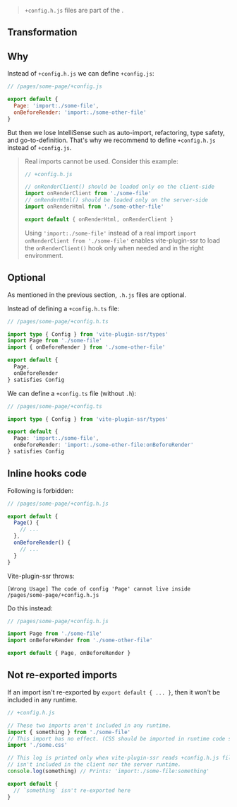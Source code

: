 
> `+config.h.js` files are part of the <Link text="V1 design" href="/migration/v1-design" />.


## Transformation

<HeaderFileIntro />


## Why

Instead of `+config.h.js` we can define `+config.js`:

```js
// /pages/some-page/+config.js

export default {
  Page: 'import:./some-file',
  onBeforeRender: 'import:./some-other-file'
}
```

But then we lose IntelliSense such as auto-import, refactoring, type safety, and go-to-definition. That's why we recommend to define `+config.h.js` instead of `+config.js`.

> Real imports cannot be used. Consider this example:
>
> ```js
> // +config.h.js
>
> // onRenderClient() should be loaded only on the client-side
> import onRenderClient from './some-file'
> // onRenderHtml() should be loaded only on the server-side
> import onRenderHtml from './some-other-file'
>
> export default { onRenderHtml, onRenderClient }
> ```
>
> Using `'import:./some-file'` instead of a real import `import onRenderClient from './some-file'` enables vite-plugin-ssr to load the `onRenderClient()` hook only when needed and in the right environment.


## Optional

As mentioned in the previous section, `.h.js` files are optional.

Instead of defining a `+config.h.ts` file:

```ts
// /pages/some-page/+config.h.ts

import type { Config } from 'vite-plugin-ssr/types'
import Page from './some-file'
import { onBeforeRender } from './some-other-file'

export default {
  Page,
  onBeforeRender
} satisfies Config
```

We can define a `+config.ts` file (without `.h`):

```ts
// /pages/some-page/+config.ts

import type { Config } from 'vite-plugin-ssr/types'

export default {
  Page: 'import:./some-file',
  onBeforeRender: 'import:./some-other-file:onBeforeRender'
} satisfies Config
```


## Inline hooks code

Following is forbidden:

```js
// /pages/some-page/+config.h.js

export default {
  Page() {
    // ...
  },
  onBeforeRender() {
    // ...
  }
}
```

Vite-plugin-ssr throws:
```
[Wrong Usage] The code of config 'Page' cannot live inside /pages/some-page/+config.h.js
```

Do this instead:

```js
// /pages/some-page/+config.h.js

import Page from './some-file'
import onBeforeRender from './some-other-file'

export default { Page, onBeforeRender }
```


## Not re-exported imports

If an import isn't re-exported by `export default { ... }`, then it won't be included in any runtime.

```js
// +config.h.js

// These two imports aren't included in any runtime.
import { something } from './some-file'
// This import has no effect. (CSS should be imported in runtime code such as +Page.js instead.)
import './some.css'

// This log is printed only when vite-plugin-ssr reads +config.h.js files. It
// isn't included in the client nor the server runtime.
console.log(something) // Prints: 'import:./some-file:something'

export default {
  // `something` isn't re-exported here
}
```

